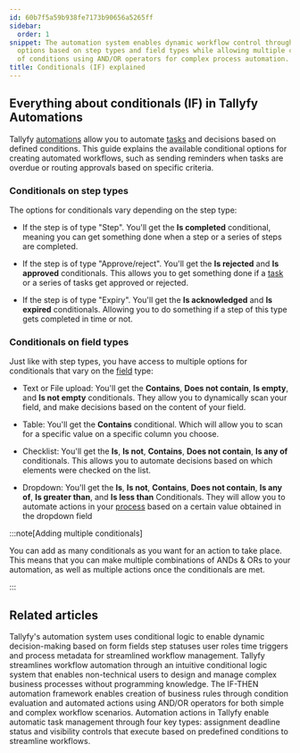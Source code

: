 ```yaml
---
id: 60b7f5a59b938fe7173b90656a5265ff
sidebar:
  order: 1
snippet: The automation system enables dynamic workflow control through various conditional
  options based on step types and field types while allowing multiple combinations
  of conditions using AND/OR operators for complex process automation.
title: Conditionals (IF) explained
---
```


## Everything about conditionals (IF) in Tallyfy Automations

Tallyfy [automations](/products/pro/documenting/templates/automations/) allow you to automate [tasks](/products/pro/tracking-and-tasks/tasks/) and decisions based on defined conditions. This guide explains the available conditional options for creating automated workflows, such as sending reminders when tasks are overdue or routing approvals based on specific criteria.

### Conditionals on step types

The options for conditionals vary depending on the step type:

- If the step is of type "Step". You'll get the **Is completed** conditional, meaning you can get something done when a step or a series of steps are completed.

- If the step is of type "Approve/reject". You'll get the **Is rejected** and **Is approved** conditionals. This allows you to get something done if a [task](/products/pro/tracking-and-tasks/tasks/) or a series of tasks get approved or rejected.

- If the step is of type "Expiry". You'll get the **Is acknowledged** and **Is expired** conditionals. Allowing you to do something if a step of this type gets completed in time or not.

### Conditionals on field types

Just like with step types, you have access to multiple options for conditionals that vary on the [field](/products/pro/tracking-and-tasks/tasks/what-are-form-fields-in-tallyfy/) type:

- Text or File upload: You'll get the **Contains**, **Does not contain**, **Is empty**, and **Is not empty** conditionals. They allow you to dynamically scan your field, and make decisions based on the content of your field.

- Table: You'll get the **Contains** conditional. Which will allow you to scan for a specific value on a specific column you choose.

- Checklist: You'll get the **Is**, **Is not**, **Contains**, **Does not contain**, **Is any of** conditionals. This allows you to automate decisions based on which elements were checked on the list.

- Dropdown: You'll get the **Is**, **Is not**, **Contains**, **Does not contain**, **Is any of**, **Is greater than**, and **Is less than** Conditionals. They will allow you to automate actions in your [process](/products/pro/tracking-and-tasks/processes/) based on a certain value obtained in the dropdown field

:::note[Adding multiple conditionals]

You can add as many conditionals as you want for an action to take place. This means that you can make multiple combinations of ANDs & ORs to your automation, as well as multiple actions once the conditionals are met.

:::


## Related articles
<CardGrid>
<LinkTitleCard header="<b>Automations > Conditionals</b>" href="/products/pro/documenting/templates/automations/conditionals/" > Tallyfy's automation system uses conditional logic to enable dynamic decision-making based on form fields step statuses user roles time triggers and process metadata for streamlined workflow management. </LinkTitleCard>
<LinkTitleCard header="<b>Features > If-this-then-that</b>" href="/products/pro/tutorials/features/if-this-then-that/" > Tallyfy streamlines workflow automation through an intuitive conditional logic system that enables non-technical users to design and manage complex business processes without programming knowledge. </LinkTitleCard>
<LinkTitleCard header="<b>Automations > Logic operations Explained</b>" href="/products/pro/documenting/templates/automations/logic-explained/" > The IF-THEN automation framework enables creation of business rules through condition evaluation and automated actions using AND/OR operators for both simple and complex workflow scenarios. </LinkTitleCard>
<LinkTitleCard header="<b>Automations > Actions</b>" href="/products/pro/documenting/templates/automations/actions/" > Automation actions in Tallyfy enable automatic task management through four key types: assignment deadline status and visibility controls that execute based on predefined conditions to streamline workflows. </LinkTitleCard>
</CardGrid>